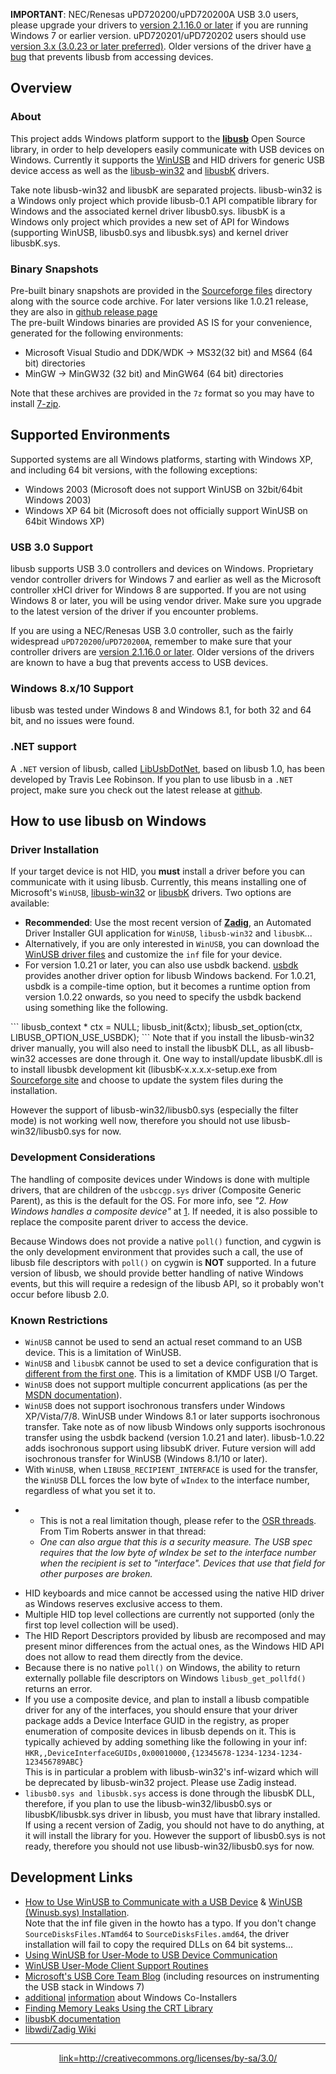 '''IMPORTANT''': NEC/Renesas uPD720200/uPD720200A USB 3.0 users, please upgrade your drivers to [http://www.station-drivers.com/index.php/downloads/Drivers/Renesas-Nec/USB-3.0/ version 2.1.16.0 or later] if you are running Windows 7 or earlier version.
uPD720201/uPD720202 users should use [http://www.station-drivers.com/index.php/downloads/Drivers/Renesas-Nec/USB-3.0/ version 3.x (3.0.23 or later preferred)]. Older versions of the driver have [http://marc.info/?l=libusb-devel&m=130934450111495&w=2 a bug] that prevents libusb from accessing devices. 

== Overview ==
=== About ===

This project adds Windows platform support to the '''[[Home|libusb]]''' Open Source library, in order to help developers easily communicate with USB devices on Windows.
Currently it supports the [http://msdn.microsoft.com/en-us/library/windows/hardware/ff540207.aspx WinUSB] and HID drivers for generic USB device access as well as the [http://sourceforge.net/p/libusb-win32/wiki/Home/ libusb-win32] and [https://sourceforge.net/projects/libusbk/ libusbK] drivers.

Take note libusb-win32 and libusbK are separated projects. libusb-win32 is a Windows only project which provide libusb-0.1 API compatible library for Windows and the associated kernel driver libusb0.sys. libusbK is a Windows only project which provides a new set of API for Windows (supporting WinUSB, libusb0.sys and libusbk.sys) and kernel driver libusbK.sys.

=== Binary Snapshots ===

Pre-built binary snapshots are provided in the [http://sourceforge.net/projects/libusb/files/ Sourceforge files] directory along with the source code archive. For later versions like 1.0.21 release, they are also in [https://github.com/libusb/libusb/releases github release page]<br />
The pre-built Windows binaries are provided AS IS for your convenience, generated for the following environments:

* Microsoft Visual Studio and DDK/WDK &rarr; MS32(32 bit) and MS64 (64 bit) directories
* MinGW -> MinGW32 (32 bit) and MinGW64 (64 bit) directories 

Note that these archives are provided in the <code>7z</code> format so you may have to install ​[http://www.7-zip.org/ 7-zip].

== Supported Environments ==

Supported systems are all Windows platforms, starting with Windows XP, and including 64 bit versions, with the following exceptions:
* Windows 2003 (Microsoft does not support WinUSB on 32bit/64bit Windows 2003)
* Windows XP 64 bit (Microsoft does not officially support WinUSB on 64bit Windows XP)

=== USB 3.0 Support ===

libusb supports USB 3.0 controllers and devices on Windows. Proprietary vendor controller drivers for Windows 7 and earlier as well as the Microsoft controller xHCI driver for Windows 8 are supported. If you are not using Windows 8 or later, you will be using vendor driver. Make sure you upgrade to the latest version of the driver if you encounter problems. 

If you are using a NEC/Renesas USB 3.0 controller, such as the fairly widespread <code>uPD720200</code>/<code>uPD720200A</code>, remember to make sure that your controller drivers are [http://www.station-drivers.com/index.php/10-drivers/42-renesas-nec version 2.1.16.0 or later]. Older versions of the drivers are known to have a bug that prevents access to USB devices.

=== Windows 8.x/10 Support ===

libusb was tested under Windows 8 and Windows 8.1, for both 32 and 64 bit, and no issues were found.

=== .NET support ===

A <code>.NET</code> version of libusb, called [http://libusbdotnet.sourceforge.net/V2/Index.html LibUsbDotNet], based on libusb 1.0, has been developed by Travis Lee Robinson. If you plan to use libusb in a <code>.NET</code> project, make sure you check out the latest release at [https://github.com/LibUsbDotNet/LibUsbDotNet github].

== How to use libusb on Windows ==

=== Driver Installation ===

If your target device is not HID, you '''must''' install a driver before you can communicate with it using libusb. Currently, this means installing one of Microsoft's <code>WinUSB</code>, [http://sourceforge.net/apps/trac/libusb-win32/wiki libusb-win32] or [http://libusbk.sourceforge.net/UsbK3/index.html libusbK] drivers. Two options are available:
* '''Recommended''': Use the most recent version of '''[http://zadig.akeo.ie Zadig]''', an Automated Driver Installer GUI application for <code>WinUSB</code>, <code>libusb-win32</code> and <code>libusbK</code>...
* Alternatively, if you are only interested in <code>WinUSB</code>, you can download the [https://storage.googleapis.com/google-code-archive-downloads/v2/code.google.com/libusb-winusb-wip/winusb%20driver.zip WinUSB driver files] and customize the <code>inf</code> file for your device.
* For version 1.0.21 or later, you can also use usbdk backend. [https://cgit.freedesktop.org/spice/win32/usbdk usbdk] provides another driver option for libusb Windows backend. For 1.0.21, usbdk is a compile-time option, but it becomes a runtime option from version 1.0.22 onwards, so you need to specify the usbdk backend using something like the following.
```
libusb_context * ctx = NULL;
libusb_init(&ctx);
libusb_set_option(ctx, LIBUSB_OPTION_USE_USBDK);
```
Note that if you install the libusb-win32 driver manually, you will also need to install the libusbK DLL, as all libusb-win32 accesses are done through it. One way to install/update libusbK.dll is to install libusbk development kit (libusbK-x.x.x.x-setup.exe from [http://sourceforge.net/projects/libusbk/ Sourceforge site] and choose to update the system files during the installation. 

However the support of libusb-win32/libusb0.sys (especially the filter mode) is not working well now, therefore you should not use libusb-win32/libusb0.sys for now.

=== Development Considerations ===

The handling of composite devices under Windows is done with multiple drivers, that are children of the <code>usbccgp.sys</code> driver (Composite Generic Parent), as this is the default for the OS. For more info, see ''"2. How Windows handles a composite device"'' at [http://forum.silabs.com/ubbthreads.php?ubb=showflat&Number=39797]. If needed, it is also possible to replace the composite parent driver to access the device.

Because Windows does not provide a native <code>poll()</code> function, and cygwin is the only development environment that provides such a call, the use of libusb file descriptors with <code>poll()</code> on cygwin is '''NOT''' supported. In a future version of libusb, we should provide better handling of native Windows events, but this will require a redesign of the libusb API, so it probably won't occur before libusb 2.0.

=== Known Restrictions ===

* <code>WinUSB</code> cannot be used to send an actual reset command to an USB device. This is a limitation of WinUSB. 
* <code>WinUSB</code> and <code>libusbK</code> cannot be used to set a device configuration that is [http://msdn.microsoft.com/en-us/library/windows/hardware/ff537060.aspx different from the first one]. This is a limitation of KMDF USB I/O Target. 
* <code>WinUSB</code> does not support multiple concurrent applications (as per the [http://msdn.microsoft.com/en-us/library/windows/hardware/ff540215.aspx MSDN documentation]).
* <code>WinUSB</code> does not support isochronous transfers under Windows XP/Vista/7/8. WinUSB under Windows 8.1 or later  supports isochronous transfer. Take note as of now libusb Windows only supports isochronous transfer using the usbdk backend (version 1.0.21 and later). libusb-1.0.22 adds isochronous support using libsubK driver. Future version will add isochronous transfer for WinUSB (Windows 8.1/10 or later).
* With <code>WinUSB</code>, when <code>LIBUSB_RECIPIENT_INTERFACE</code> is used for the transfer, the <code>WinUSB</code> DLL forces the low byte of <code>wIndex</code> to the interface number, regardless of what you set it to. 

**This is not a real limitation though, please refer to the [http://www.osronline.com/showthread.cfm?link=223812 OSR threads]. From Tim Roberts answer in that thread:
** <i>One can also argue that this is a security measure.  The USB spec requires that the low byte of wIndex be set to the interface number when the recipient is set to "interface".  Devices that use that field for other purposes are broken.</i>

* HID keyboards and mice cannot be accessed using the native HID driver as Windows reserves exclusive access to them.
* Multiple HID top level collections are currently not supported (only the first top level collection will be used).
* The HID Report Descriptors provided by libusb are recomposed and may present minor differences from the actual ones, as the Windows HID API does not allow to read them directly from the device.
* Because there is no native <code>poll()</code> on Windows, the ability to return externally pollable file descriptors on Windows <code>libusb_get_pollfd()</code> returns an error.
* If you use a composite device, and plan to install a libusb compatible driver for any of the interfaces, you should ensure that your driver package adds a Device Interface GUID in the registry, as proper enumeration of composite devices in libusb depends on it. This is typically achieved by adding something like the following in your inf:<br/><code>HKR,,DeviceInterfaceGUIDs,0x00010000,{12345678-1234-1234-1234-123456789ABC}</code><br> This is in particular a problem with libusb-win32's inf-wizard which will be deprecated by libusb-win32 project. Please use Zadig instead.
* <code>libusb0.sys and libusbk.sys</code> access is done through the libusbK DLL, therefore, if you plan to use the libusb-win32/libusb0.sys or libusbK/libusbk.sys driver in libusb, you must have that library installed. If using a recent version of Zadig, you should not have to do anything, at it will install the library for you. However the support of libusb0.sys is not ready, therefore you should not use libusb-win32/libusb0.sys for now.

== Development Links ==

* [https://docs.microsoft.com/en-us/windows-hardware/drivers/usbcon/using-winusb-api-to-communicate-with-a-usb-device How to Use WinUSB to Communicate with a USB Device] & [https://docs.microsoft.com/en-us/windows-hardware/drivers/usbcon/winusb-installation WinUSB (Winusb.sys) Installation].<br/>Note that the inf file given in the howto has a typo. If you don't change <code>SourceDisksFiles.NTamd64</code> to <code>SourceDisksFiles.amd64</code>, the driver installation will fail to copy the required DLLs on 64 bit systems...
* [https://www.osr.com/nt-insider/2009-issue2/using-winusb-user-mode-usb-device-communication/ Using WinUSB for User-Mode to USB Device Communication]
* [http://msdn.microsoft.com/en-us/library/ff540046.aspx#winusb WinUSB User-Mode Client Support Routines]
* [http://blogs.msdn.com/usbcoreblog/ Microsoft's USB Core Team Blog] (including resources on instrumenting the USB stack in Windows 7)
* [http://blogs.msdn.com/iliast/archive/2008/03/10/why-do-we-need-wdf-coinstallers.aspx additional] [http://blogs.msdn.com/iliast/archive/2009/08/13/wdf-logo-requirements-regarding-coinstallers.aspx information] about Windows Co-Installers
* [http://msdn.microsoft.com/en-us/library/x98tx3cf.aspx Finding Memory Leaks Using the CRT Library]
* [http://libusbk.sourceforge.net/UsbK3/index.html libusbK documentation]
* [https://github.com/pbatard/libwdi/wiki libwdi/Zadig Wiki]
----
<center>[[CC_BY-SA.png|link=http://creativecommons.org/licenses/by-sa/3.0/]]</center>